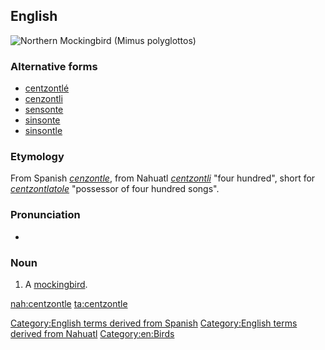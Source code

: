 ==English==
[[Image:Mimus_polyglottos1.jpg|thumb|right|Northern Mockingbird (''Mimus polyglottos'')]]
{{wikipedia|Mockingbird}}
===Alternative forms===
*[[centzontlé]]
*[[cenzontli]]
*[[sensonte]]
*[[sinsonte]]
*[[sinsontle]]
===Etymology===
From Spanish ''[[cenzontle]]'', from Nahuatl ''[[centzontli]]'' "four hundred", short for ''[[centzontlahtoleh|centzontlatole]]'' "possessor of four hundred songs".

===Pronunciation===
* {{audio|En-us-ncalif-cenzontle.ogg|Audio (US, Northern California)}}

===Noun===
{{en-noun}}

# {{context|rare|lang=en}} A [[mockingbird]].

[[Category:English terms derived from Spanish]]
[[Category:English terms derived from Nahuatl]]
[[Category:en:Birds]]

[[nah:centzontle]]
[[ta:centzontle]]